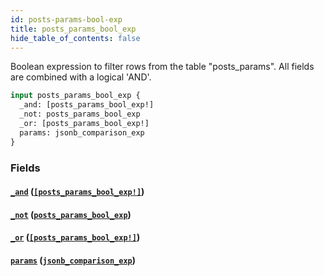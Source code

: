 ```yaml
---
id: posts-params-bool-exp
title: posts_params_bool_exp
hide_table_of_contents: false
---
```



Boolean expression to filter rows from the table "posts_params". All fields are combined with a logical 'AND'.

```graphql
input posts_params_bool_exp {
  _and: [posts_params_bool_exp!]
  _not: posts_params_bool_exp
  _or: [posts_params_bool_exp!]
  params: jsonb_comparison_exp
}
```


### Fields

#### [`_and`](#) ([`[posts_params_bool_exp!]`](../inputs/posts-params-bool-exp))




#### [`_not`](#) ([`posts_params_bool_exp`](../inputs/posts-params-bool-exp))




#### [`_or`](#) ([`[posts_params_bool_exp!]`](../inputs/posts-params-bool-exp))




#### [`params`](#) ([`jsonb_comparison_exp`](../inputs/jsonb-comparison-exp))






